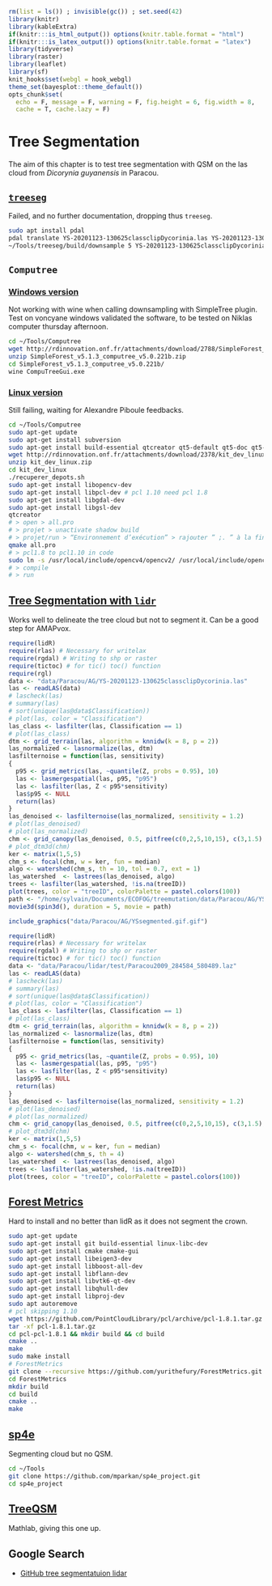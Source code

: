 ```r
rm(list = ls()) ; invisible(gc()) ; set.seed(42)
library(knitr)
library(kableExtra)
if(knitr:::is_html_output()) options(knitr.table.format = "html") 
if(knitr:::is_latex_output()) options(knitr.table.format = "latex") 
library(tidyverse)
library(raster)
library(leaflet)
library(sf)
knit_hooks$set(webgl = hook_webgl)
theme_set(bayesplot::theme_default())
opts_chunk$set(
  echo = F, message = F, warning = F, fig.height = 6, fig.width = 8,
  cache = T, cache.lazy = F)
```


# Tree Segmentation

The aim of this chapter is to test tree segmentation with QSM on the las cloud from *Dicorynia guyanensis* in Paracou.

## [`treeseg`](https://github.com/apburt/treeseg)

Failed, and no further documentation, dropping thus `treeseg`.

```bash
sudo apt install pdal
pdal translate YS-20201123-130625classclipDycorinia.las YS-20201123-130625classclipDycorinia.pcd
~/Tools/treeseg/build/downsample 5 YS-20201123-130625classclipDycorinia.pcd 
```

## `Computree`

### [Windows version](http://rdinnovation.onf.fr/projects/computree/wiki/Fr_installation_v5)

Not working with wine when calling downsampling with SimpleTree plugin. 
Test on voncyane windows validated the software, to be tested on Niklas computer thursday afternoon.

```bash
cd ~/Tools/Computree
wget http://rdinnovation.onf.fr/attachments/download/2788/SimpleForest_v5.1.3_computree_v5.0.221b.zip
unzip SimpleForest_v5.1.3_computree_v5.0.221b.zip 
cd SimpleForest_v5.1.3_computree_v5.0.221b/
wine CompuTreeGui.exe 
```

### [Linux version](http://rdinnovation.onf.fr/projects/computreedevtools/wiki/Fr_Ubuntu_1804)

Still failing, waiting for Alexandre Piboule feedbacks.

```bash
cd ~/Tools/Computree
sudo apt-get update
sudo apt-get install subversion
sudo apt-get install build-essential qtcreator qt5-default qt5-doc qt5-doc-html qtbase5-doc-html qtbase5-examples
wget http://rdinnovation.onf.fr/attachments/download/2378/kit_dev_linux.zip
unzip kit_dev_linux.zip
cd kit_dev_linux
./recuperer_depots.sh
sudo apt-get install libopencv-dev 
sudo apt-get install libpcl-dev # pcl 1.10 need pcl 1.8
sudo apt-get install libgdal-dev
sudo apt-get install libgsl-dev
qtcreator
# > open > all.pro
# > projet > unactivate shadow build
# > projet/run > “Environnement d’exécution” > rajouter ” ;. ” à la fin de la variables LD_LIBRARY_PATH
qmake all.pro
# > pcl1.8 to pcl1.10 in code
sudo ln -s /usr/local/include/opencv4/opencv2/ /usr/local/include/opencv2 # fix opencv2/core/core.hpp issue
# > compile
# > run
```

## [Tree Segmentation with `lidr`](https://github.com/redfoxgis/tree_segmentation)

Works well to delineate the tree cloud but not to segment it. Can be a good step for AMAPvox.

```r
require(lidR)
require(rlas) # Necessary for writelax
require(rgdal) # Writing to shp or raster
require(tictoc) # for tic() toc() function
require(rgl)
data <- "data/Paracou/AG/YS-20201123-130625classclipDycorinia.las"
las <- readLAS(data) 
# lascheck(las)
# summary(las)
# sort(unique(las@data$Classification))
# plot(las, color = "Classification")
las_class <- lasfilter(las, Classification == 1)
# plot(las_class)
dtm <- grid_terrain(las, algorithm = knnidw(k = 8, p = 2))
las_normalized <- lasnormalize(las, dtm)
lasfilternoise = function(las, sensitivity)
{
  p95 <- grid_metrics(las, ~quantile(Z, probs = 0.95), 10)
  las <- lasmergespatial(las, p95, "p95")
  las <- lasfilter(las, Z < p95*sensitivity)
  las$p95 <- NULL
  return(las)
}
las_denoised <- lasfilternoise(las_normalized, sensitivity = 1.2)
# plot(las_denoised)
# plot(las_normalized)
chm <- grid_canopy(las_denoised, 0.5, pitfree(c(0,2,5,10,15), c(3,1.5), subcircle = 0.2))
# plot_dtm3d(chm)
ker <- matrix(1,5,5)
chm_s <- focal(chm, w = ker, fun = median)
algo <- watershed(chm_s, th = 10, tol = 0.7, ext = 1)
las_watershed  <- lastrees(las_denoised, algo)
trees <- lasfilter(las_watershed, !is.na(treeID))
plot(trees, color = "treeID", colorPalette = pastel.colors(100))
path <- "/home/sylvain/Documents/ECOFOG/treemutation/data/Paracou/AG/YSsegmented.gif"
movie3d(spin3d(), duration = 5, movie = path)
```

```r
include_graphics("data/Paracou/AG/YSsegmented.gif.gif")
```

```r
require(lidR)
require(rlas) # Necessary for writelax
require(rgdal) # Writing to shp or raster
require(tictoc) # for tic() toc() function
data <- "data/Paracou/lidar/test/Paracou2009_284584_580489.laz"
las <- readLAS(data) 
# lascheck(las)
# summary(las)
# sort(unique(las@data$Classification))
# plot(las, color = "Classification")
las_class <- lasfilter(las, Classification == 1)
# plot(las_class)
dtm <- grid_terrain(las, algorithm = knnidw(k = 8, p = 2))
las_normalized <- lasnormalize(las, dtm)
lasfilternoise = function(las, sensitivity)
{
  p95 <- grid_metrics(las, ~quantile(Z, probs = 0.95), 10)
  las <- lasmergespatial(las, p95, "p95")
  las <- lasfilter(las, Z < p95*sensitivity)
  las$p95 <- NULL
  return(las)
}
las_denoised <- lasfilternoise(las_normalized, sensitivity = 1.2)
# plot(las_denoised)
# plot(las_normalized)
chm <- grid_canopy(las_denoised, 0.5, pitfree(c(0,2,5,10,15), c(3,1.5), subcircle = 0.2))
# plot_dtm3d(chm)
ker <- matrix(1,5,5)
chm_s <- focal(chm, w = ker, fun = median)
algo <- watershed(chm_s, th = 4)
las_watershed  <- lastrees(las_denoised, algo)
trees <- lasfilter(las_watershed, !is.na(treeID))
plot(trees, color = "treeID", colorPalette = pastel.colors(100))
```

## [Forest Metrics](https://github.com/yurithefury/ForestMetrics)

Hard to install and no better than lidR as it does not segment the crown.

```bash
sudo apt-get update
sudo apt-get install git build-essential linux-libc-dev
sudo apt-get install cmake cmake-gui 
sudo apt-get install libeigen3-dev
sudo apt-get install libboost-all-dev
sudo apt-get install libflann-dev
sudo apt-get install libvtk6-qt-dev
sudo apt-get install libqhull-dev
sudo apt-get install libproj-dev 
sudo apt autoremove
# pcl skipping 1.10
wget https://github.com/PointCloudLibrary/pcl/archive/pcl-1.8.1.tar.gz
tar -xf pcl-1.8.1.tar.gz
cd pcl-pcl-1.8.1 && mkdir build && cd build
cmake ..
make
sudo make install
# ForestMetrics
git clone --recursive https://github.com/yurithefury/ForestMetrics.git ForestMetrics
cd ForestMetrics
mkdir build
cd build
cmake ..
make
```

## [sp4e](https://github.com/mparkan/sp4e_project)

Segmenting cloud but no QSM.

```bash
cd ~/Tools
git clone https://github.com/mparkan/sp4e_project.git
cd sp4e_project
```

## [TreeQSM](https://github.com/InverseTampere/TreeQSM)

Mathlab, giving this one up.

## Google Search

* [GitHub tree segmentatuion lidar](https://www.google.com/search?channel=fs&client=ubuntu&q=GitHub+tree+segmentatuion+lidar)

